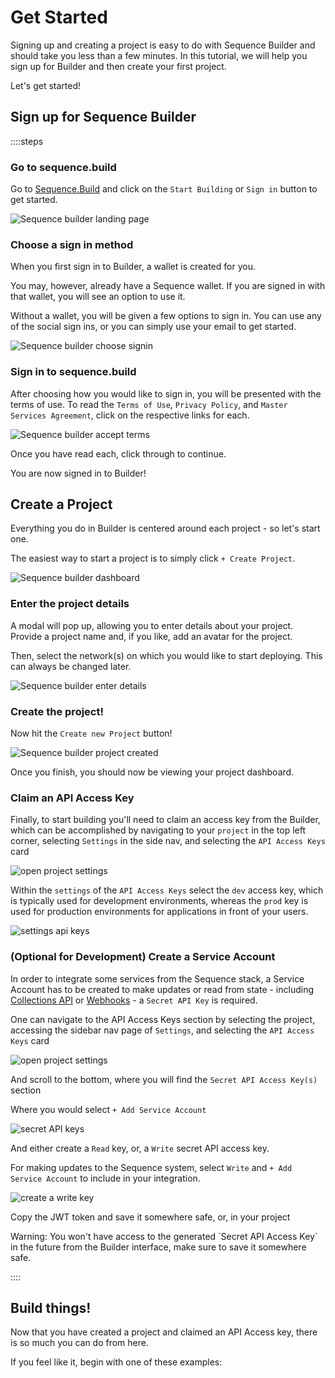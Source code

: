 
# Get Started

Signing up and creating a project is easy to do with Sequence Builder and should take you less than a few minutes. In this tutorial, we will help you sign up for Builder and then create your first project.

Let's get started!

## Sign up for Sequence Builder

::::steps

### Go to sequence.build

Go to [Sequence.Build](https://sequence.build/) and click on the `Start Building` or `Sign in` button to get started.

![Sequence builder landing page](/img/builder/builder_landing_page_signup_project.png)

### Choose a sign in method

When you first sign in to Builder, a wallet is created for you.

You may, however, already have a Sequence wallet. If you are signed in with that wallet, you will see an option to use it.

Without a wallet, you will be given a few options to sign in. You can use any of the social sign ins, or you can simply use your email to get started.

![Sequence builder choose signin](/img/builder/builder_choose_signin_signup_project.png)

### Sign in to sequence.build

After choosing how you would like to sign in, you will be presented with the terms of use. To read the `Terms of Use`, `Privacy Policy`, and `Master Services Agreement`, click on the respective links for each.

![Sequence builder accept terms](/img/builder/builder_accept_terms_signup_project.png)

Once you have read each, click through to continue.

You are now signed in to Builder!

## Create a Project

Everything you do in Builder is centered around each project - so let's start one.

The easiest way to start a project is to simply click `+ Create Project`.

![Sequence builder dashboard](/img/builder/builder_dashboard_signup_project.png)

### Enter the project details

A modal will pop up, allowing you to enter details about your project. Provide a project name and, if you like, add an avatar for the project.

Then, select the network(s) on which you would like to start deploying. This can always be changed later.

![Sequence builder enter details](/img/builder/builder_enter_details_signup_project.png)

### Create the project!

Now hit the `Create new Project` button!

![Sequence builder project created](/img/builder/builder_project_created_signup_project.png)

Once you finish, you should now be viewing your project dashboard.

### Claim an API Access Key

Finally, to start building you'll need to claim an access key from the Builder, which can be accomplished by navigating to your `project` in the top left corner, selecting `Settings` in the side nav, and selecting the `API Access Keys` card

![open project settings](/img/builder/builder_open_access_key_settings.png)

Within the `settings` of the `API Access Keys` select the `dev` access key, which is typically used for development environments, whereas the `prod` key is used for production environments for applications in front of your users.

![settings api keys](/img/builder/builder_settings_api_keys.png)

### (Optional for Development) Create a Service Account

In order to integrate some services from the Sequence stack, a Service Account has to be created to make updates or read from state - including [Collections API](/guides/metadata-guide) or [Webhooks](/api/indexer/examples/webhook-listener) - a `Secret API Key` is required.

One can navigate to the API Access Keys section by selecting the project, accessing the sidebar nav page of `Settings`, and selecting the `API Access Keys` card

![open project settings](/img/builder/builder_open_access_key_settings.png)

And scroll to the bottom, where you will find the `Secret API Access Key(s)` section 

Where you would select `+ Add Service Account`

![secret API keys](/img/builder/builder_service_accounts_create_secret_api_key.png)

And either create a `Read` key, or, a `Write` secret API access key. 

For making updates to the Sequence system, select `Write` and `+ Add Service Account` to include in your integration.

![create a write key](/img/builder/builder_service_accounts_create_write_key.png)

Copy the JWT token and save it somewhere safe, or, in your project 

<Callout type="warning">
  Warning: You won't have access to the generated `Secret API Access Key` in the future from the Builder interface, make sure to save it somewhere safe.
</Callout>

::::

## Build things!

Now that you have created a project and claimed an API Access key, there is so much you can do from here.

If you feel like it, begin with one of these examples:

<CardGrid>
  <Card
    title="Query a Wallet Balance"
    description="Use the Industry's fastest Indexer to query a wallet balance"
    icon="💰"
    link="/api/indexer"
  />
  <Card
    title="Deploy an Item Collectible"
    description="Use the ERC1155 standard and Sequence Builder to deploy a collectible"
    icon="🏗️"
    link="/solutions/collectibles/contracts/01-deploy-an-item-collection"
  />
  <Card
    title="Build a Custom Marketplace"
    description="Provide trading market functionality to your users in a custom marketplace"
    icon="🛍️"
    link="/guides/templates/template-marketplace-api"
  />
</CardGrid>
